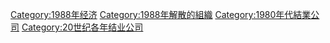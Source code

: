 {{Cat topic in year|topic=結業公司|year=1988}}

[[Category:1988年经济|Category:1988年经济]]
[[Category:1988年解散的組織|Category:1988年解散的組織]]
[[Category:1980年代結業公司|Category:1980年代結業公司]]
[[Category:20世纪各年结业公司|Category:20世纪各年结业公司]]
